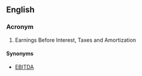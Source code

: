 ==English==

===Acronym===
{{head|en|acronym}}

# Earnings Before Interest, Taxes and Amortization

====Synonyms====
* [[EBITDA]]